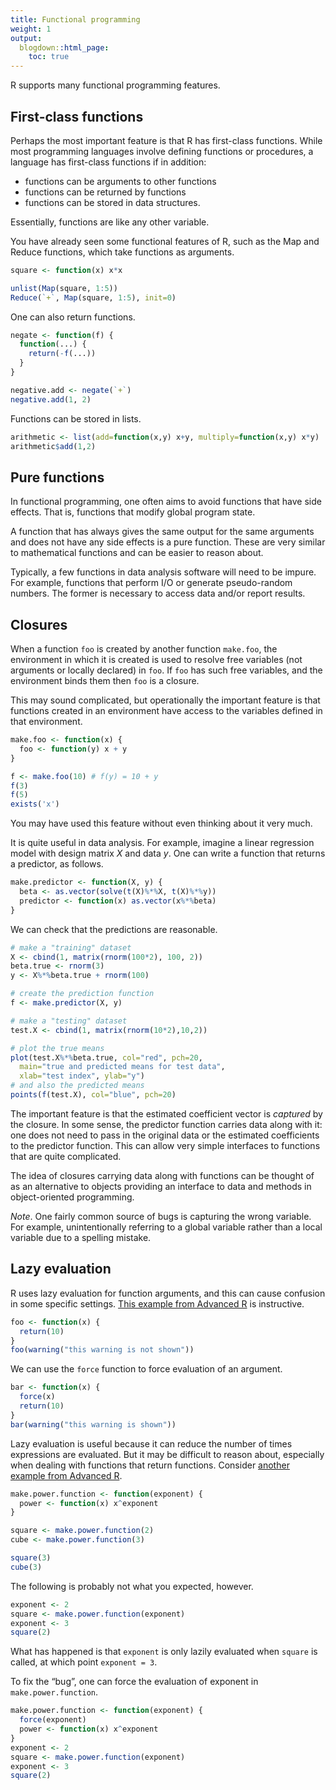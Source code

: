 ```yaml
---
title: Functional programming
weight: 1
output:
  blogdown::html_page:
    toc: true
---
```


R supports many functional programming features.

## First-class functions

Perhaps the most important feature is that R has first-class functions. While most programming languages involve defining functions or procedures, a language has first-class functions if in addition:

- functions can be arguments to other functions
- functions can be returned by functions
- functions can be stored in data structures.

Essentially, functions are like any other variable.

You have already seen some functional features of R, such as the Map and Reduce functions, which take functions as arguments.

```r
square <- function(x) x*x

unlist(Map(square, 1:5))
Reduce(`+`, Map(square, 1:5), init=0)
```

One can also return functions.

```r
negate <- function(f) {
  function(...) {
    return(-f(...))
  }
}

negative.add <- negate(`+`)
negative.add(1, 2)
```

Functions can be stored in lists.

```r
arithmetic <- list(add=function(x,y) x+y, multiply=function(x,y) x*y)
arithmetic$add(1,2)
```

## Pure functions

In functional programming, one often aims to avoid functions that have side effects. That is, functions that modify global program state.

A function that has always gives the same output for the same arguments and does not have any side effects is a pure function. These are very similar to mathematical functions and can be easier to reason about.

Typically, a few functions in data analysis software will need to be impure. For example, functions that perform I/O or generate pseudo-random numbers. The former is necessary to access data and/or report results.

## Closures

When a function `foo` is created by another function `make.foo`, the environment in which it is created is used to resolve free variables (not arguments or locally declared) in `foo`. If `foo` has such free variables, and the environment binds them then `foo` is a closure.

This may sound complicated, but operationally the important feature is that functions created in an environment have access to the variables defined in that environment.

```r
make.foo <- function(x) {
  foo <- function(y) x + y
}

f <- make.foo(10) # f(y) = 10 + y
f(3)
f(5)
exists('x')
```

You may have used this feature without even thinking about it very much.

It is quite useful in data analysis. For example, imagine a linear regression model with design matrix $X$ and data $y$. One can write a function that returns a predictor, as follows.

```r
make.predictor <- function(X, y) {
  beta <- as.vector(solve(t(X)%*%X, t(X)%*%y))
  predictor <- function(x) as.vector(x%*%beta)
}
```

We can check that the predictions are reasonable.

```r
# make a "training" dataset
X <- cbind(1, matrix(rnorm(100*2), 100, 2))
beta.true <- rnorm(3)
y <- X%*%beta.true + rnorm(100)

# create the prediction function
f <- make.predictor(X, y)

# make a "testing" dataset
test.X <- cbind(1, matrix(rnorm(10*2),10,2))

# plot the true means
plot(test.X%*%beta.true, col="red", pch=20,
  main="true and predicted means for test data",
  xlab="test index", ylab="y")
# and also the predicted means
points(f(test.X), col="blue", pch=20)
```

The important feature is that the estimated coefficient vector is *captured* by the closure. In some sense, the predictor function carries data along with it: one does not need to pass in the original data or the estimated coefficients to the predictor function. This can allow very simple interfaces to functions that are quite complicated.

The idea of closures carrying data along with functions can be thought of as an alternative to objects providing an interface to data and methods in object-oriented programming.

 *Note*. One fairly common source of bugs is capturing the wrong variable. For example, unintentionally referring to a global variable rather than a local variable due to a spelling mistake.

## Lazy evaluation

R uses lazy evaluation for function arguments, and this can cause confusion in some specific settings. [This example from Advanced R](https://adv-r.hadley.nz/functions.html#lazy-evaluation) is instructive.

```r
foo <- function(x) {
  return(10)
}
foo(warning("this warning is not shown"))
```

We can use the `force` function to force evaluation of an argument.

```r
bar <- function(x) {
  force(x)
  return(10)
}
bar(warning("this warning is shown"))
```

Lazy evaluation is useful because it can reduce the number of times expressions are evaluated. But it may be difficult to reason about, especially when dealing with functions that return functions. Consider [another example from Advanced R](https://adv-r.hadley.nz/function-factories.html#factory-fundamentals).

```r
make.power.function <- function(exponent) {
  power <- function(x) x^exponent
}

square <- make.power.function(2)
cube <- make.power.function(3)

square(3)
cube(3)
```

The following is probably not what you expected, however.

```r
exponent <- 2
square <- make.power.function(exponent)
exponent <- 3
square(2)
```

What has happened is that `exponent` is only lazily evaluated when `square` is called, at which point `exponent = 3`.

To fix the "bug", one can force the evaluation of exponent in `make.power.function`.

```r
make.power.function <- function(exponent) {
  force(exponent)
  power <- function(x) x^exponent
}
exponent <- 2
square <- make.power.function(exponent)
exponent <- 3
square(2)
```
